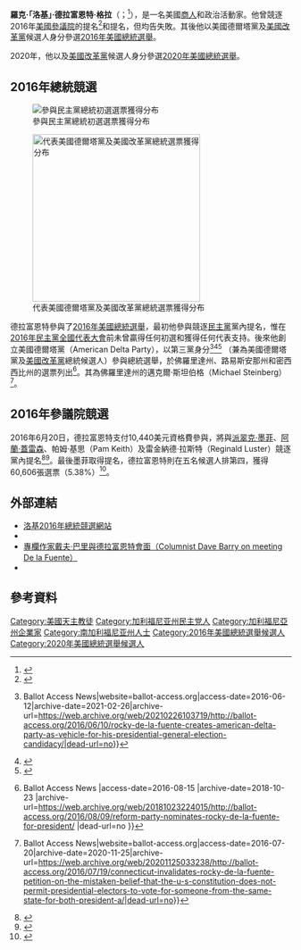 {{多個問題|
{{Expand|time=2016-08-15T13:13:38+00:00}}
{{请求翻译|time=2016-08-15T13:13:38+00:00}} 
}} 
{{noteTA
|1=zh-cn:罗基;zh-tw:洛基;
}}
{{Infobox person
|name	        = 洛基·德拉富恩特<br>Rocky De La Fuente
|image          = File:Rocky_De_La_Fuente1_(2)_(cropped).jpg
|caption        = 
|birth_name     = 羅克·德拉富恩特·格拉<br>Roque De La Fuente Guerra 
|birth_date     = {{birth date and age|1954|10|10}} 
|birth_place    = {{flag|United States|1912}}[[加利福尼亞州|加利福尼亞州]][[聖地牙哥_(加利福尼亞州)|聖地牙哥]]
|death_date     = 
|death_place    = 
|alma_mater     = {{le|阿納瓦克北墨西哥大學|Universidad Anáhuac México Norte}}
|party          = [[共和黨_(美國)|共和黨]]<br>[[民主黨_(美國)|民主黨]]<br>美國德爾塔黨<br>[[美國改革黨|美國改革黨]]
|profession     =
|spouse         = 凱特芸·雅茲達尼·德拉富恩特（Katayoun Yazdani De La Fuente）
|children       = 5
|religion       = [[羅馬天主教|羅馬天主教]]
|website        = {{URL|www.rocky2016.com}}
}}

'''羅克·「洛基」·德拉富恩特·格拉'''（{{lang-en|Roque "Rocky" De La Fuente Guerra}}；{{bd|1954年|10月10日|}}<ref name="bell">{{cite web |last1=Bell |first1=Diane |title='Rocky' joins fight for President |url=http://www.sandiegouniontribune.com/news/2015/oct/05/roque-de-fuente-president-democrat-trump-clinton/ |website=[[San_Diego_Union-Tribune|San Diego Union-Tribune]] |accessdate=10 December 2015 |date=5 December 2015 |archive-date=2016-08-08 |archive-url=https://web.archive.org/web/20160808021333/http://www.sandiegouniontribune.com/news/2015/oct/05/roque-de-fuente-president-democrat-trump-clinton/ |dead-url=no }}</ref>），是一名美國[[商人|商人]]和政治活動家。他曾競逐2016年[[美國參議院|美國參議院]]{{le|2016年佛羅里達州美國參議院議員選舉|United States Senate election in Florida, 2016|佛羅里達州民主黨初選}}的提名<ref>{{Cite web|url=https://ballotpedia.org/United_States_Senate_election_in_Florida,_2016|title=United States Senate election in Florida, 2016 - Ballotpedia|access-date=2016-06-28|archive-date=2020-12-29|archive-url=https://web.archive.org/web/20201229054335/https://ballotpedia.org/United_States_Senate_election_in_Florida,_2016|dead-url=no}}</ref>和{{le|2016年美国民主黨總統初選|Democratic Party presidential candidates, 2016}}提名，但均告失敗。其後他以美國德爾塔黨及[[美國改革黨|美國改革黨]]候選人身分參選[[2016年美國總統選舉|2016年美國總統選舉]]。

2020年，他以{{le|聯盟黨 (美國)|Alliance Party (United States)|聯盟黨}}及[[美國改革黨|美國改革黨]]候選人身分參選[[2020年美國總統選舉|2020年美國總統選舉]]。

==2016年總統競選==
{{Infobox U.S. federal election campaign
 | committee        = Rocky 2016 LLC
 | logo             = [[File:LogoRocky.png|200px]]
 | campaign         = [[2016年美國總統選舉|2016年美國總統選舉]]
 | candidate        = Rocky De La Fuente
 | cand_id          = C00588426
 | fec_date         = 6/30/2016<ref name=FEC>{{cite web|url=http://www.fec.gov/fecviewer/CandidateCommitteeDetail.do?|title=Candidate and Committee Viewer|website=[[Federal_Election_Commission|Federal Election Commission]]|accessdate=May 27, 2016|archive-date=2019-09-12|archive-url=https://web.archive.org/web/20190912100849/https://www.fec.gov/data/?search=|dead-url=no}}</ref>
 | affiliation      = 美國德爾塔黨及[[美國改革黨|美國改革黨]]
 | headquarters     = 加利福尼亞州聖地牙哥<ref name=FEC/>
 | key_people       = 謝文·溫德羅夫（Seven Wendroff） ''競選財務主管''<ref name=FEC/>
 | receipts         = 6,453,224
 | slogan           = 「我們人民」<br>We The People
 | homepage         = [http://www.rocky2016.com 官方網站]
}}

[[File:Rocky De La Fuente Ballot Access Map (2016 Democatic primaries).svg|thumb|參與民主黨總統初選選票獲得分布
{{legend|#008000|列於選票}}
{{legend|#98FB98|手寫獲得或作「其他」}}	
{{legend|#D3D3D3|不列於選票}}]]

[[File:Rocky De La Fuente 2016 general election ballot access.svg|thumb|300px|代表美國德爾塔黨及美國改革黨總統選票獲得分布
{{legend|#22315e|列於選票}}
{{legend|#5060D0|手寫獲得}}
{{legend|#A0A0A0|待處理訴訟}}
{{legend|#D3D3D3|不列於選票}}]]

德拉富恩特參與了[[2016年美國總統選舉|2016年美國總統選舉]]，最初他參與競逐[[民主黨_(美國)|民主黨]]黨內提名，惟在[[2016年民主黨全國代表大會|2016年民主黨全國代表大會]]前未曾贏得任何初選和獲得任何代表支持。後來他創立美國德爾塔黨（American Delta Party），以第三黨身分<ref>{{Cite web|url=http://ballot-access.org/2016/06/10/rocky-de-la-fuente-creates-american-delta-party-as-vehicle-for-his-presidential-general-election-candidacy/|title=Rocky De La Fuente Creates American Delta Party as Vehicle for his Presidential General Election Candidacy {{!}} Ballot Access News|website=ballot-access.org|access-date=2016-06-12|archive-date=2021-02-26|archive-url=https://web.archive.org/web/20210226103719/http://ballot-access.org/2016/06/10/rocky-de-la-fuente-creates-american-delta-party-as-vehicle-for-his-presidential-general-election-candidacy/|dead-url=no}}</ref><ref>{{cite web |url=http://www.thegreenpapers.com/P16/candidates.phtml |title=2016 Presidential Hopefuls Grouped By Party |author=<!--Staff writer(s); no by-line.--> |website=The Green Papers |access-date=June 18, 2016 |quote=Roque "Rocky" De La Fuente Guerra of California • FEC P60016342; 31 May 16; Tot $6,063,661; Dsb $6,060,216 • Declaration of Intent of Candidacy: Thursday 1 October 2015 • Campaign website: http://www.rocky2016.com/ • Address: SAN DIEGO, CA 92121. circa 10 June 2016: Created the American Delta Party. |archive-date=2021-04-15 |archive-url=https://web.archive.org/web/20210415164348/http://www.thegreenpapers.com/P16/candidates.phtml |dead-url=no }}</ref><ref>{{cite web |url=http://www.univision.com/noticias/elecciones-2016/la-campana-ignorada-del-tenaz-rocky-de-la-fuente-el-unico-hispano-en-la-carrera-por-la-casa-blanca |title=La campaña ignorada del tenaz 'Rocky' de la Fuente, el único hispano en la carrera por la Casa Blanca |last1=Peinado |first1=Fernando |date=June 3, 2016 |website=Univision |publisher=[[Univision|Univision]] |access-date=June 18, 2016 |language=es |archive-date=2021-01-24 |archive-url=https://web.archive.org/web/20210124122052/https://www.univision.com/noticias/elecciones-2016/la-campana-ignorada-del-tenaz-rocky-de-la-fuente-el-unico-hispano-en-la-carrera-por-la-casa-blanca |dead-url=no }}</ref>
（兼為美國德爾塔黨及[[美國改革黨|美國改革黨]]總統候選人）參與總統選舉，於佛羅里達州、路易斯安那州和密西西比州的選票列出<ref>{{Cite web |url=http://ballot-access.org/2016/08/09/reform-party-nominates-rocky-de-la-fuente-for-president/ |title=Reform Party Nominates Rocky De La Fuente for President {{!}} Ballot Access News |access-date=2016-08-15 |archive-date=2018-10-23 |archive-url=https://web.archive.org/web/20181023224015/http://ballot-access.org/2016/08/09/reform-party-nominates-rocky-de-la-fuente-for-president/ |dead-url=no }}</ref>。其{{le|競選搭檔|Running mate}}為佛羅里達州的邁克爾·斯坦伯格（Michael Steinberg）<ref>{{cite web|url=http://ballot-access.org/2016/07/19/connecticut-invalidates-rocky-de-la-fuente-petition-on-the-mistaken-belief-that-the-u-s-constitution-does-not-permit-presidential-electors-to-vote-for-someone-from-the-same-state-for-both-president-a/|title=Connecticut Invalidates Rocky De La Fuente Petition on the Mistaken Belief that the U.S. Constitution Does Not Permit Presidential Electors to Vote for Someone from the Same State for Both President and Vice-President {{!}} Ballot Access News|website=ballot-access.org|access-date=2016-07-20|archive-date=2020-11-25|archive-url=https://web.archive.org/web/20201125033238/http://ballot-access.org/2016/07/19/connecticut-invalidates-rocky-de-la-fuente-petition-on-the-mistaken-belief-that-the-u-s-constitution-does-not-permit-presidential-electors-to-vote-for-someone-from-the-same-state-for-both-president-a/|dead-url=no}}</ref>。

==2016年參議院競選==
2016年6月20日，德拉富恩特支付10,440美元資格費參與{{le|2016年佛羅里達州美國參議院議員選舉|United States Senate election in Florida, 2016|2016年美國參議院佛羅里達州民主黨初選}}，將與[[派翠克·墨菲|派翠克·墨菲]]、[[阿蘭·蓋雷森|阿蘭·蓋雷森]]、帕姆·基思（Pam Keith）及雷金納德·拉斯特（Reginald Luster）競逐黨內提名<ref>{{cite web|url=http://www.tampabay.com/blogs/the-buzz-florida-politics/from-us-senate-on-down-candidates-line-up-to-run-for-office/2282419|title=It's a 'Rocky' start: Florida's candidate qualifying window opens|work=[[Tampa_Bay_Times|Tampa Bay Times]]|last=Bousquet|first=Steve|date=June 20, 2016|accessdate=June 20, 2016}}</ref><ref>{{cite web|url=http://www.news-journalonline.com/article/20160620/NEWS/160629962|title=Qualifying sees Democrat "Rocky" de la Fuente join Senate field|author=Mark Harper|date=June 20, 2016|accessdate=June 23, 2016|archive-date=2016-06-22|archive-url=https://web.archive.org/web/20160622130454/http://www.news-journalonline.com/article/20160620/NEWS/160629962|dead-url=no}}</ref>。最後墨菲取得提名，德拉富恩特則在五名候選人排第四，獲得60,606張選票（5.38%）<ref name=primaryresults>{{cite web|url=http://www.politico.com/2016-election/results/map/senate/florida|title=Florida Senate Races Results|publisher=Politico|accessdate=August 31, 2016|archive-date=2021-03-14|archive-url=https://web.archive.org/web/20210314191106/https://www.politico.com/2016-election/results/map/senate/florida/|dead-url=no}}</ref>。

==外部連結==
*[https://web.archive.org/web/20161009040202/https://www.rocky2016.com/ 洛基2016年總統競選網站]
*{{C-SPAN|Roque De La Fuente}}
*[http://www.miamiherald.com/news/politics-government/elections-2016/article57037938.html 專欄作家戴夫·巴里與德拉富恩特會面（Columnist Dave Barry on meeting De la Fuente）] {{Wayback|url=http://www.miamiherald.com/news/politics-government/elections-2016/article57037938.html |date=20160202114707 }}
*{{cite web |title=De La Fuente: The man challenging Clinton, Sanders |url=http://woodtv.com/2016/03/04/de-la-fuente-the-man-challenging-clinton-sanders/ |website=[[WOOD-TV|WOOD-TV]] |accessdate=2016-03-05 |date=2016-03-04 |archive-date=2016-03-06 |archive-url=https://web.archive.org/web/20160306105607/http://woodtv.com/2016/03/04/de-la-fuente-the-man-challenging-clinton-sanders/ |dead-url=no }}

==參考資料==
{{reflist}}

{{Authority control}}
{{DEFAULTSORT:De La Fuente, Rocky}}

[[Category:美國天主教徒|Category:美國天主教徒]]
[[Category:加利福尼亚州民主党人|Category:加利福尼亚州民主党人]]
[[Category:加利福尼亞州企業家|Category:加利福尼亞州企業家]]
[[Category:南加利福尼亚州人士|Category:南加利福尼亚州人士]]
[[Category:2016年美國總統選舉候選人|Category:2016年美國總統選舉候選人]]
[[Category:2020年美國總統選舉候選人|Category:2020年美國總統選舉候選人]]